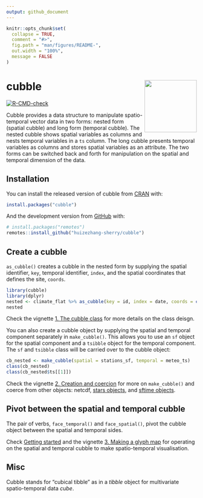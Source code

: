 ```yaml
---
output: github_document
---
```


<!-- README.md is generated from README.Rmd. Please edit that file -->

```r
knitr::opts_chunk$set(
  collapse = TRUE,
  comment = "#>",
  fig.path = "man/figures/README-",
  out.width = "100%",
  message = FALSE
)
```

# cubble <a href='https://huizezhang-sherry.github.io/cubble/'><img src='man/figures/logo.svg' align="right" height="138.5" /></a>

<!-- badges: start -->
[![R-CMD-check](https://github.com/huizezhang-sherry/cubble/workflows/R-CMD-check/badge.svg)](https://github.com/huizezhang-sherry/cubble/actions)
<!-- badges: end -->

Cubble provides a data structure to manipulate spatio-temporal vector data in two forms: nested form (spatial cubble) and long form (temporal cubble). The nested cubble shows spatial variables as columns and nests temporal variables in a `ts` column. The long cubble presents temporal variables as columns and stores spatial variables as an attribute. The two forms can be switched back and forth for manipulation on the spatial and temporal dimension of the data. 

## Installation

You can install the released version of cubble from [CRAN](https://CRAN.R-project.org) with:

``` r
install.packages("cubble")
```

And the development version from [GitHub](https://github.com/) with:

``` r
# install.packages("remotes")
remotes::install_github("huizezhang-sherry/cubble")
```
## Create a cubble 

`as_cubble()` creates a cubble in the nested form by supplying the spatial identifier, `key`, temporal identifier, `index`, and the spatial coordinates that defines the site, `coords`.

```r
library(cubble)
library(dplyr)
nested <- climate_flat %>% as_cubble(key = id, index = date, coords = c(long, lat))
nested
```

Check the vignette [1. The cubble class](articles/cb1class.html) for more details on the class deisgn. 

You can also create a cubble object by supplying the spatial and temporal component separately in `make_cubble()`. This allows you to use an `sf` object for the spatial component and a `tsibble` object for the temporal component. The `sf` and `tsibble` class will be carried over to the cubble object: 

```r
cb_nested <- make_cubble(spatial = stations_sf, temporal = meteo_ts)
class(cb_nested)
class(cb_nested$ts[[1]])
```

Check the vignette [2. Creation and coercion](articles/cb2create.html) for more on `make_cubble()` and coerce from other objects: netcdf, [stars objects](https://r-spatial.github.io/stars/), and [sftime objects](https://r-spatial.github.io/sftime/).

## Pivot between the spatial and temporal cubble

The pair of verbs, `face_temporal()` and `face_spatial()`, pivot the cubble object between the spatial and temporal sides. 

Check [Getting started](articles/cubble.html) and the vignette [3. Making a glyph map](articles/cb3glyph.html) for operating on the spatial and temporal cubble to make spatio-temporal visualisation.


## Misc

Cubble stands for "cubical tibble" as in a *tibble* object for multivariate spatio-temporal data *cube*.
